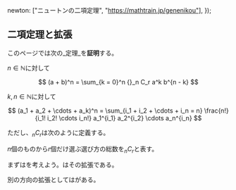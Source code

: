 

  newton: ["ニュートンの二項定理", "https://mathtrain.jp/genenikou"],
});



## 二項定理と拡張

このページでは次の_定理_を**証明**する。

<Theorem name="二項定理" register={ThmRef.binomial}>

  $n \in \mathbb{N}$に対して

  $$
    (a + b)^n = \sum_{k = 0}^n {}_n C_r a^k b^{n - k}
  $$
</Theorem>

<Theorem name="多項定理" register={ThmRef.multinomial}>

  $k, n \in \mathbb{N}$に対して

  $$
    (a_1 + a_2 + \cdots + a_k)^n = \sum_{i_1 + i_2 + \cdots + i_n = n} \frac{n!}{i_1! i_2! \cdots i_n!} a_1^{i_1} a_2^{i_2} \cdots a_n^{i_n}
  $$
</Theorem>

ただし、${}_n C_r$は次のように定義する。

<Definition name="二項係数">

  $n$個のものから$r$個だけ選ぶ選び方の総数を${}_n C_r$と表す。
</Definition>

まずは<ThmRef id="binomial" name />を考えよう。<ThmRef id="multinomial" />はその拡張である。

別の方向の拡張としては<ThmRef id="newton" name />がある。